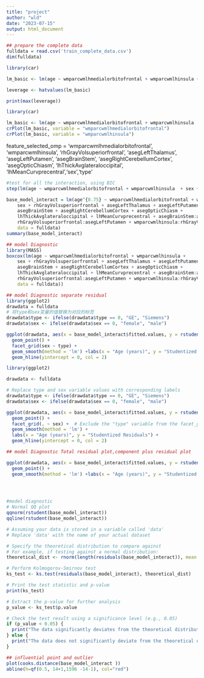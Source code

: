 ```yaml
---
title: "project"
author: "wld"
date: "2023-07-15"
output: html_document
---
```

```r
## prepare the complete data
fulldata = read.csv('train_complete_data.csv')
dim(fulldata)
```
```r
library(car)

lm_basic <- lm(age ~ wmparcwmlhmedialorbitofrontal + wmparcwmlhinsula + sex + rhGrayVolsuperiorfrontal + asegLeftThalamus + asegLeftPutamen + asegBrainStem + asegRightCerebellumCortex + asegOpticChiasm + lhThickAvglateraloccipital + lhMeanCurvprecentral, data = fulldata)

leverage <- hatvalues(lm_basic)

print(max(leverage))

```

```r
library(car)

lm_basic <- lm(age ~ wmparcwmlhmedialorbitofrontal + wmparcwmlhinsula  + sex + rhGrayVolsuperiorfrontal + asegLeftThalamus + asegLeftPutamen + asegBrainStem + asegRightCerebellumCortex + asegOpticChiasm + lhThickAvglateraloccipital + lhMeanCurvprecentral, data = fulldata)
crPlot(lm_basic, variable = "wmparcwmlhmedialorbitofrontal")
crPlot(lm_basic, variable = "wmparcwmlhinsula")
```


feature_selected_omp = 'wmparcwmlhmedialorbitofrontal', 'wmparcwmlhinsula',
       'rhGrayVolsuperiorfrontal', 'asegLeftThalamus', 'asegLeftPutamen',
       'asegBrainStem', 'asegRightCerebellumCortex', 'asegOpticChiasm',
       'lhThickAvglateraloccipital', 'lhMeanCurvprecentral','sex','type'

```r
#test for all the interaction, using BIC
step(lm(age ~ wmparcwmlhmedialorbitofrontal + wmparcwmlhinsula  + sex + rhGrayVolsuperiorfrontal + asegLeftThalamus + asegLeftPutamen + asegBrainStem + asegRightCerebellumCortex + asegOpticChiasm + lhThickAvglateraloccipital + lhMeanCurvprecentral, data=fulldata), scope = age ~ (wmparcwmlhmedialorbitofrontal + wmparcwmlhinsula  + sex+ rhGrayVolsuperiorfrontal + asegLeftThalamus + asegLeftPutamen + asegBrainStem + asegRightCerebellumCortex + asegOpticChiasm + lhThickAvglateraloccipital + lhMeanCurvprecentral)^2, direction = "forward", test = "F",k=log(1596), trace = 0)

```
       
```r
base_model_interact = lm(age^{0.75} ~ wmparcwmlhmedialorbitofrontal + wmparcwmlhinsula + 
    sex + rhGrayVolsuperiorfrontal + asegLeftThalamus + asegLeftPutamen + 
    asegBrainStem + asegRightCerebellumCortex + asegOpticChiasm + 
    lhThickAvglateraloccipital + lhMeanCurvprecentral + asegBrainStem:asegOpticChiasm + 
    rhGrayVolsuperiorfrontal:asegLeftPutamen + wmparcwmlhinsula:rhGrayVolsuperiorfrontal, 
    data = fulldata)
summary(base_model_interact)

```
```r
## model Diagnostic
library(MASS)
boxcox(lm(age ~ wmparcwmlhmedialorbitofrontal + wmparcwmlhinsula + 
    sex + rhGrayVolsuperiorfrontal + asegLeftThalamus + asegLeftPutamen + 
    asegBrainStem + asegRightCerebellumCortex + asegOpticChiasm + 
    lhThickAvglateraloccipital + lhMeanCurvprecentral + asegBrainStem:asegOpticChiasm + 
    rhGrayVolsuperiorfrontal:asegLeftPutamen + wmparcwmlhinsula:rhGrayVolsuperiorfrontal, 
    data = fulldata))
```


```r
## model Diagnostic separate residual
library(ggplot2)
drawdata = fulldata
# 将type和sex变量的值替换为对应的标签
drawdata$type <- ifelse(drawdata$type == 0, "GE", "Siemens")
drawdata$sex <- ifelse(drawdata$sex == 0, "female", "male")

ggplot(drawdata, aes(x = base_model_interact$fitted.values, y = rstudent(base_model_interact))) +
  geom_point() +
  facet_grid(sex ~ type) +
  geom_smooth(method = 'lm') +labs(x = "Age (years)", y = "Studentized Residuals") +
  geom_hline(yintercept = 0, col = 2)

```

```r
library(ggplot2)

drawdata <- fulldata

# Replace type and sex variable values with corresponding labels
drawdata$type <- ifelse(drawdata$type == 0, "GE", "Siemens")
drawdata$sex <- ifelse(drawdata$sex == 0, "female", "male")

ggplot(drawdata, aes(x = base_model_interact$fitted.values, y = rstudent(base_model_interact))) +
  geom_point() +
  facet_grid(. ~ sex) +  # Exclude the "type" variable from the facet_grid
  geom_smooth(method = 'lm') +
  labs(x = "Age (years)", y = "Studentized Residuals") +
  geom_hline(yintercept = 0, col = 2)

```


```r
## model Diagnostic Total residual plot,component plus residual plot

ggplot(drawdata, aes(x = base_model_interact$fitted.values, y = rstudent(base_model_interact))) +
  geom_point() +
  geom_smooth(method = 'lm') +labs(x = "Age (years)", y = "Studentized Residuals") 


 
```
```r
#model diagnostic
# Normal QQ plot
qqnorm(rstudent(base_model_interact))
qqline(rstudent(base_model_interact))

```

```r
# Assuming your data is stored in a variable called 'data'
# Replace 'data' with the name of your actual dataset

# Specify the theoretical distribution to compare against
# For example, if testing against a normal distribution:
theoretical_dist <- rnorm(length(residuals(base_model_interact)), mean = 0, sd = 2.679)

# Perform Kolmogorov-Smirnov test
ks_test <- ks.test(residuals(base_model_interact), theoretical_dist)

# Print the test statistic and p-value
print(ks_test)

# Extract the p-value for further analysis
p_value <- ks_test$p.value

# Check the test result using a significance level (e.g., 0.05)
if (p_value < 0.05) {
  print("The data significantly deviates from the theoretical distribution (reject the null hypothesis)")
} else {
  print("The data does not significantly deviate from the theoretical distribution (fail to reject the null hypothesis)")
}
```




```r
## influential point and outlier
plot(cooks.distance(base_model_interact ))
abline(h=qf(0.5, 14+1,1596 -14-1), col="red")
```


